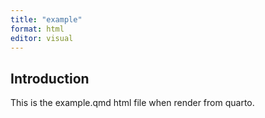 ```yaml
---
title: "example"
format: html
editor: visual
---
```


## Introduction

This is the example.qmd html file when render from quarto.

